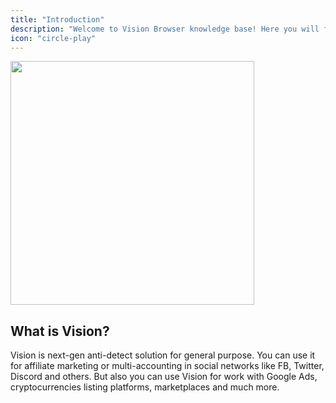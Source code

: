 ```yaml
---
title: "Introduction"
description: "Welcome to Vision Browser knowledge base! Here you will find all information about our anti-detect browser's functionality and fingerprint's properties."
icon: "circle-play"
---
```


<img height="390" src="./images/usability2.png" />

## What is Vision?
Vision is next-gen anti-detect solution for general purpose. You can use it for affiliate marketing or multi-accounting in social networks like FB, Twitter, Discord and others. But also you can use Vision for work with Google Ads, cryptocurrencies listing platforms, marketplaces and much more. 




